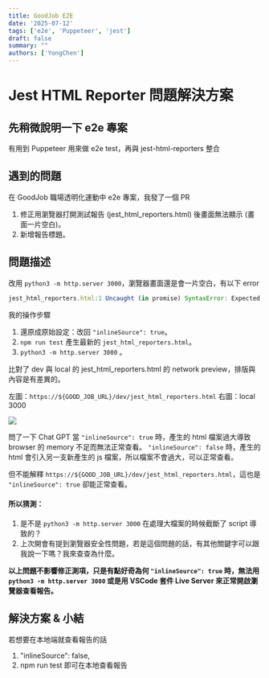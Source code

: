 ```yaml
---
title: GoodJob E2E 
date: '2025-07-12'
tags: ['e2e', 'Puppeteer', 'jest']  
draft: false
summary: ""
authors: ['YongChen']
---
```

# Jest HTML Reporter 問題解決方案

## 先稍微說明一下 e2e 專案
有用到 Puppeteer 用來做 e2e test，再與 jest-html-reporters 整合

## 遇到的問題
在 GoodJob 職場透明化運動中 e2e 專案，我發了一個 PR
1. 修正用瀏覽器打開測試報告 (jest_html_reporters.html) 後畫面無法顯示 (畫面一片空白)。
2. 新增報告標題。

## 問題描述
改用 `python3 -m http.server 3000`，瀏覽器畫面還是會一片空白，有以下 error

```js
jest_html_reporters.html:1 Uncaught (in promise) SyntaxError: Expected ',' or '}' after property value in JSON at position 592446 (line 1 column 592447)
```

我的操作步驟
1. 還原成原始設定：改回 `"inlineSource": true`。
2. `npm run test` 產生最新的 `jest_html_reporters.html`。
3. `python3 -m http.server 3000` 。

比對了 dev 與 local 的 jest_html_reporters.html 的 network preview，排版與內容是有差異的。

左圖：`https://${GOOD_JOB_URL}/dev/jest_html_reporters.html`
右圖：local 3000

![](/static/images/2025/07/12/compare.png)

問了一下 Chat GPT 當 
`"inlineSource": true` 時，產生的 html 檔案過大導致 browser 的 memory 不足而無法正常查看。
`"inlineSource": false` 時，產生的 html 會引入另一支新產生的 js 檔案，所以檔案不會過大，可以正常查看。

但不能解釋 `https://${GOOD_JOB_URL}/dev/jest_html_reporters.html`，這也是 `"inlineSource": true` 卻能正常查看。

#### 所以猜測：
1. 是不是 `python3 -m http.server 3000` 在處理大檔案的時候截斷了 script 導致的？
2. 上次開會有提到瀏覽器安全性問題，若是這個問題的話，有其他關鍵字可以跟我說一下嗎？我來查查為什麼。

**以上問題不影響修正測項，只是有點好奇為何 `"inlineSource": true` 時，無法用 `python3 -m http.server 3000` 或是用 VSCode 套件 Live Server 來正常開啟瀏覽器查看報告。**

## 解決方案 & 小結
若想要在本地端就查看報告的話
1. "inlineSource": false,
2. npm run test
即可在本地查看報告